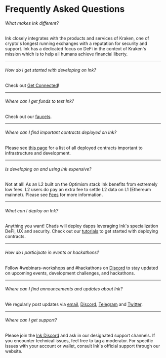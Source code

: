 
# Frequently Asked Questions

###### What makes Ink different?
Ink closely integrates with the products and services of Kraken, one of crypto's longest running exchanges with a reputation for security and support. Ink has a dedicated focus on DeFi in the context of Kraken's mission which is to help all humans achieve financial liberty.

---

###### How do I get started with developing on Ink?
Check out [Get Connected](/quick-start/get-connected)!

---

###### Where can I get funds to test Ink?
Check out our [faucets](/quick-start/faucets).

---

###### Where can I find important contracts deployed on Ink?
Please see [this page](/build/useful-info/ink-contracts) for a list of all deployed contracts important to infrastructure and development.

---

###### Is developing on and using Ink expensive?
Not at all! As an L2 built on the Optimism stack Ink benefits from extremely low fees. L2 users do pay an extra fee to settle L2 data on L1 (Ethereum mainnet). Please see [Fees](/build/fees) for more information.

---

###### What can I deploy on Ink?
Anything you want! Chads will deploy dapps leveraging Ink's specialization DeFi, UX and security. Check out our [tutorials](/build/tutorials/deploying-a-smart-contract/foundry) to get started with deploying contracts.

---

###### How do I participate in events or hackathons?
Follow ⁠#webinars-workshops and ⁠#hackathons on <a href={URLS.discordUrl}>Discord</a> to stay updated on upcoming events, development challenges, and hackathons.

---

###### Where can I find announcements and updates about Ink?
We regularly post updates via [email](https://inkonchain.com/en-US), <a href={URLS.discordUrl}>Discord</a>, [Telegram](https://t.me/inkonchain) and [Twitter](https://x.com/inkonchain).

---

###### Where can I get support?
Please join the <a href={URLS.discordUrl}>Ink Discord</a> and ask in our designated support channels. If you encounter technical issues, feel free to tag a moderator. For specific issues with your account or wallet, consult Ink's official support through our website.

